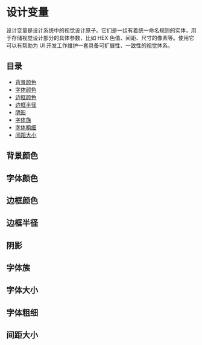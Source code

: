
<Meta title="Home" />

# 设计变量

<Description>
  设计变量是设计系统中的视觉设计原子。它们是一组有着统一命名规则的实体，用于存储视觉设计部分的具体参数，比如 HEX
  色值、间距、尺寸的像素等。使用它可以有帮助为 UI 开发工作维护一套具备可扩展性、一致性的视觉体系。
</Description>

## 目录

- [背景颜色](#背景颜色)
- [字体颜色](#字体颜色)
- [边框颜色](#边框颜色)
- [边框半径](#边框半径)
- [阴影](#阴影)
- [字体族](#字体族)
- [字体粗细](#字体粗细)
- [间距大小](#间距大小)

## 背景颜色

<BackgroundTable />

## 字体颜色

<TextColorTable />

## 边框颜色

<BorderColorTable />

## 边框半径

<BorderRadiusTable />

## 阴影

<ShadowTable />

## 字体族

<FontFamilyTable />

## 字体大小

<FontSizeTable />

## 字体粗细

<FontWeightTable />

## 间距大小

<SpacingSizeTable />
